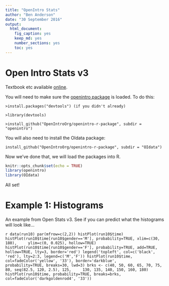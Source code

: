 ```yaml
---
title: "OpenIntro Stats"
author: "Ben Anderson"
date: "30 September 2016"
output: 
  html_document: 
    fig_caption: yes
    keep_md: yes
    number_sections: yes
    toc: yes
---
```


# Open Intro Stats v3
Textbook etc available [online](https://www.openintro.org/stat/textbook.php?stat_book=os).

You will need to make sure the [openintro package](https://github.com/OpenIntroOrg/openintro-r-package) is loaded. To do this:

`>install.packages("devtools") (if you didn't already)`

`>library(devtools)`

`>install_github("OpenIntroOrg/openintro-r-package", subdir = "openintro")`

You will also need to install the OIdata package:

`install_github("OpenIntroOrg/openintro-r-package", subdir = "OIdata")`

Now we've done that, we will load the packages into R.

```r
knitr::opts_chunk$set(echo = TRUE)
library(openintro)
library(OIdata)
```

All set!

# Example 1: Histograms
An example from Open Stats v3. See if you can predict what the histograms will look like...

```r
data(run10)
par(mfrow=c(2,2))
histPlot(run10$time)
histPlot(run10$time[run10$gender=='M'], probability=TRUE, xlim=c(30, 180),
	ylim=c(0, 0.025), hollow=TRUE)
histPlot(run10$time[run10$gender=='F'], probability=TRUE, add=TRUE,
	hollow=TRUE, lty=3, border='red')
legend('topleft', col=c('black', 'red'), lty=2:3, legend=c('M','F'))
histPlot(run10$time, col=fadeColor('yellow', '33'), border='darkblue',
	probability=TRUE, breaks=30, lwd=3)
brks <- c(40, 50, 60, 65, 70, 75, 80, seq(82.5, 120, 2.5), 125,
	130, 135, 140, 150, 160, 180)
histPlot(run10$time, probability=TRUE, breaks=brks,
	col=fadeColor('darkgoldenrod4', '33'))
	```